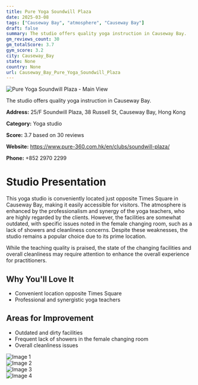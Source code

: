```yaml
---
title: Pure Yoga Soundwill Plaza
date: 2025-03-08
tags: ["Causeway Bay", "atmosphere", "Causeway Bay"]  
draft: false
summary: The studio offers quality yoga instruction in Causeway Bay.
gm_reviews_count: 30
gm_totalScore: 3.7
gym_score: 3.2
city: Causeway_Bay
state: None
country: None
url: Causeway_Bay_Pure_Yoga_Soundwill_Plaza
---
```


<div className="aspect-[16/9] relative my-8">
  <img 
    src="https://lh5.googleusercontent.com/p/AF1QipMAJx5Kvlk9IcqAG1qOSk6bpmb0W7-Ew_npYAmq=w1920-h1080-k-no"
    alt="Pure Yoga Soundwill Plaza - Main View"
    className="object-cover absolute inset-0 w-full h-full rounded-lg"
  />
</div>

The studio offers quality yoga instruction in Causeway Bay.

**Address:** 25/F Soundwill Plaza, 38 Russell St, Causeway Bay, Hong Kong

**Category:** Yoga studio

**Score:** 3.7 based on 30 reviews

**Website:** https://www.pure-360.com.hk/en/clubs/soundwill-plaza/

**Phone:** +852 2970 2299

# Studio Presentation

This yoga studio is conveniently located just opposite Times Square in Causeway Bay, making it easily accessible for visitors. The atmosphere is enhanced by the professionalism and synergy of the yoga teachers, who are highly regarded by the clients. However, the facilities are somewhat outdated, with specific issues noted in the female changing room, such as a lack of showers and cleanliness concerns. Despite these weaknesses, the studio remains a popular choice due to its prime location.

While the teaching quality is praised, the state of the changing facilities and overall cleanliness may require attention to enhance the overall experience for practitioners.

## Why You'll Love It

- Convenient location opposite Times Square
- Professional and synergistic yoga teachers

## Areas for Improvement

- Outdated and dirty facilities
- Frequent lack of showers in the female changing room
- Overall cleanliness issues

<div className="grid grid-cols-1 xl:grid-cols-2 gap-4 my-8">
<div className="aspect-[4/3] relative"><img src="https://lh5.googleusercontent.com/p/AF1QipPbt26yOdObX7bFXbPxmBnmXl3yhCTM3pVHN_2h=w1920-h1080-k-no" alt="Image 1" className="object-cover absolute inset-0 w-full h-full rounded-lg" /></div>
<div className="aspect-[4/3] relative"><img src="https://lh3.googleusercontent.com/p/AF1QipM8E13feipYe2QYoGYIGboCJWaNd1NcvqTJiRAS=w1920-h1080-k-no-pi0.41597816-ya335.87885-ro-0.23992653-fo100" alt="Image 2" className="object-cover absolute inset-0 w-full h-full rounded-lg" /></div>
<div className="aspect-[4/3] relative"><img src="https://lh3.googleusercontent.com/p/AF1QipPNEPdC2WDNbCw5LrxcuEIHL94mnNndhCaPDsNR=w1920-h1080-k-no-pi0.029875621-ya1.2512281-ro-0.59162766-fo100" alt="Image 3" className="object-cover absolute inset-0 w-full h-full rounded-lg" /></div>
<div className="aspect-[4/3] relative"><img src="https://lh5.googleusercontent.com/p/AF1QipNCt9EI4_TO7xurEiipYDjp94sfHilwEUFd29ft=w1920-h1080-k-no" alt="Image 4" className="object-cover absolute inset-0 w-full h-full rounded-lg" /></div>
</div>